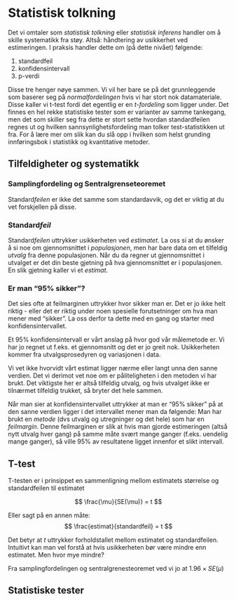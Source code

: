 # Statistisk tolkning
Det vi omtaler som *statistisk tolkning* eller *statistisk inferens* handler om å skille systematikk fra støy. Altså: håndtering av usikkerhet ved estimeringen. I praksis handler dette om (på dette nivået) følgende: 

1) standardfeil  
1) konfidensintervall
1) p-verdi 

Disse tre henger nøye sammen. Vi vil her bare se på det grunnleggende som baserer seg på *normalfordelingen* hvis vi har stort nok datamateriale. Disse kaller vi t-test fordi det egentlig er en *t-fordeling* som ligger under. Det finnes en hel rekke statistiske tester som er varianter av samme tankegang, men det som skiller seg fra dette er stort sette hvordan standardfeilen regnes ut og hvilken sannsynlighetsfordeling man tolker test-statistikken ut fra. For å lære mer om slik kan du slå opp i hvilken som helst grunding innføringsbok i statistikk og kvantitative metoder. 


## Tilfeldigheter og systematikk 

### Samplingfordeling og Sentralgrenseteoremet 

Standard*feilen* er ikke det samme som standardavvik, og det er viktig at du vet forskjellen på disse. 


### Standard*feil* 
Standard*feilen* uttrykker usikkerheten ved *estimatet*. La oss si at du ønsker å si noe om gjennomsnittet i *populasjonen*, men har bare data om et tilfeldig *utvalg* fra denne populasjonen. Når du da regner ut gjennomsnittet i utvalget er det din beste gjetning på hva gjennomsnittet er i populasjonen. En slik gjetning kaller vi et *estimat*. 


### Er man "95% sikker"?
Det sies ofte at feilmarginen uttrykker hvor sikker man er. Det er jo ikke helt riktig - eller det er riktig under noen spesielle forutsetninger om hva man mener med "sikker". La oss derfor ta dette med en gang og starter med konfidensintervallet. 

Et 95% konfidensintervall er vårt anslag på hvor god vår målemetode er. Vi har jo regnet ut f.eks. et gjennomsnitt og det er jo greit nok. Usikkerheten kommer fra utvalgsprosedyren og variasjonen i data. 

Vi vet ikke hvorvidt vårt estimat ligger nærme eller langt unna den sanne verdien. Det vi derimot vet noe om er påliteligheten i den metoden vi har brukt. Det viktigste her er altså tilfeldig utvalg, og hvis utvalget ikke er tilnærmet tilfeldig trukket, så bryter det hele sammen.

Når man sier at konfidensintervallet uttrykker at man er "95% sikker" på at den sanne verdien ligger i det intervallet mener man da følgende: Man har brukt en *metode* (dvs utvalg og utregninger og det hele) som har en *feilmargin*. Denne feilmarginen er slik at hvis man gjorde estimeringen (altså nytt utvalg hver gang) på samme måte svært mange ganger (f.eks. uendelig mange ganger), så ville 95% av resultatene ligget innenfor et slikt intervall. 


## T-test 

T-testen er i prinsippet en sammenligning mellom estimatets størrelse og standardfeilen til estimatet


$$
 \frac{\mu}{SE(\mu)} = t 
$$

Eller sagt på en annen måte: 
$$
 \frac{estimat}{standardfeil} = t 
$$

Det betyr at $t$ uttrykker forholdstallet mellom estimatet og standardfeilen. Intuitivt kan man vel forstå at hvis usikkerheten bør være mindre enn estimatet. Men hvor mye mindre? 

Fra samplingfordelingen og sentralgrenesteoremet ved vi jo at $1.96 \times SE(\mu)$ 



## Statistiske tester 




